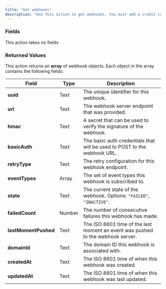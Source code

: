 ```yaml
---
title: "Get webhooks"
description: "Use this action to get webhooks. You must add a credit card to your Daily account to use this action. Learn more in [Daily's documentation](https://docs.daily.co/reference/rest-api/webhooks/get)"
---
```



<dailyPlusFlag feature="action" />

### Fields

This action takes no fields

### Returned Values

This action returns an **array** of webhook objects. Each object in the array contains the following fields:

| **Field**            | **Type** | **Description**                                                                 |
| -------------------- | -------- | ------------------------------------------------------------------------------- |
| **uuid**             | Text     | The unique identifier for this webhook.                                         |
| **url**              | Text     | The webhook server endpoint that was provided.                                  |
| **hmac**             | Text     | A secret that can be used to verify the signature of the webhook.               |
| **basicAuth**        | Text     | The basic auth credentials that will be used to POST to the webhook URL.        |
| **retryType**        | Text     | The retry configuration for this webhook endpoint.                              |
| **eventTypes**       | Array    | The set of event types this webhook is subscribed to.                           |
| **state**            | Text     | The current state of the webhook. Options: `"FAILED"`, `"INACTIVE"`.            |
| **failedCount**      | Number   | The number of consecutive failures this webhook has made.                       |
| **lastMomentPushed** | Text     | The ISO 8601 time of the last moment an event was pushed to the webhook server. |
| **domainId**         | Text     | The domain ID this webhook is associated with.                                  |
| **createdAt**        | Text     | The ISO 8601 time of when this webhook was created.                             |
| **updatedAt**        | Text     | The ISO 8601 time of when this webhook was last updated.                        |

<dailyBubbleFooter />
